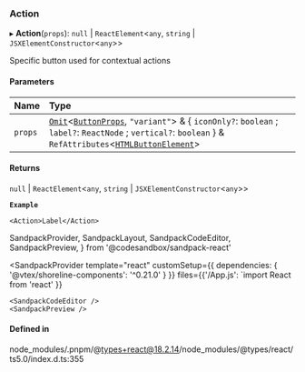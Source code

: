 ### Action

▸ **Action**(`props`): `null` \| `ReactElement`\<`any`, `string` \| `JSXElementConstructor`\<`any`\>\>

Specific button used for contextual actions

#### Parameters

| Name    | Type                                                                                                                                                                                                                                                                                                                                       |
| :------ | :----------------------------------------------------------------------------------------------------------------------------------------------------------------------------------------------------------------------------------------------------------------------------------------------------------------------------------------- |
| `props` | [`Omit`](https://www.typescriptlang.org/docs/handbook/utility-types.html#omittype-keys)\<[`ButtonProps`](interfaces/ButtonProps.md), `"variant"`\> & \{ `iconOnly?`: `boolean` ; `label?`: `ReactNode` ; `vertical?`: `boolean` } & `RefAttributes`\<[`HTMLButtonElement`](https://developer.mozilla.org/docs/Web/API/HTMLButtonElement)\> |

#### Returns

`null` \| `ReactElement`\<`any`, `string` \| `JSXElementConstructor`\<`any`\>\>

**`Example`**

```tsx copy showLineNumbers filename="example.tsx
<Action>Label</Action>
```

SandpackProvider,
SandpackLayout,
SandpackCodeEditor,
SandpackPreview,
} from '@codesandbox/sandpack-react'

<SandpackProvider
template="react"
customSetup={{ dependencies: { '@vtex/shoreline-components': '^0.21.0' } }}
files={{'/App.js': `import React from 'react'
  }}

>   <SandpackLayout>

    <SandpackCodeEditor />
    <SandpackPreview />

  </SandpackLayout>
</SandpackProvider>

#### Defined in

node_modules/.pnpm/@types+react@18.2.14/node_modules/@types/react/ts5.0/index.d.ts:355
